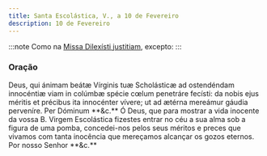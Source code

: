 ```yaml
---
title: Santa Escolástica, V., a 10 de Fevereiro
description: 10 de Fevereiro
---
```


:::note
Como na [Missa Dilexísti justitiam](/missal/comum/20virgemnaomartir1), excepto:
:::

### Oração

<div class="grid grid-cols-2 gap-5">
  <span class="text-justify">
    Deus, qui ánimam beátæ Vírginis tuæ Scholásticæ ad ostendéndam innocéntiæ
    viam in colúmbæ spécie cœlum penetráre fecísti: da nobis ejus méritis et
    précibus ita innocénter vívere; ut ad ætérna mereámur gáudia perveníre. Per
    Dóminum **&c.**
  </span>
  <span class="text-justify">
    Ó Deus, que para mostrar a vida inocente da vossa B. Virgem Escolástica
    fizestes entrar no céu a sua alma sob a figura de uma pomba, concedei-nos
    pelos seus méritos e preces que vivamos com tanta inocência que mereçamos
    alcançar os gozos eternos. Por nosso Senhor **&c.**
  </span>
</div>
